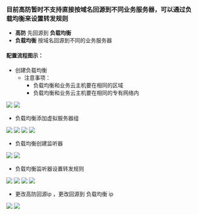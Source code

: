### 目前高防暂时不支持直接按域名回源到不同业务服务器，可以通过负载均衡来设置转发规则

- **高防** 先回源到 **负载均衡**
- **负载均衡** 按域名回源到不同的业务服务器

#### 配置流程图示：

- 创建负载均衡
	- 注意事项：
		- 负载均衡和业务云主机要在相同的区域
		- 负载均衡和业务云主机要在相同的专有网络内
		
 ![](https://dn-odum9helk.qbox.me/Fi4CceK5wW-2cRBR-mATEBYrPcj3)
 ![](https://dn-odum9helk.qbox.me/FuM2-lET87lQ9D8YKagcL1FgoZki)

- 负载均衡添加虚拟服务器组 

 ![](https://dn-odum9helk.qbox.me/FmW8tTInI-j4o8I7vVwPywmwQ3eA)
 ![](https://dn-odum9helk.qbox.me/FhkK4lvv-acf4aJvi5qjI8GBkAhz)
 ![](https://dn-odum9helk.qbox.me/FgrOujrrCk4iPag8ARnH_4fWPnqa)
 ![](https://dn-odum9helk.qbox.me/Fkq4NSWV4HIJV6DyYDt-H88_A9ND)
 
- 负载均衡创建监听器 

![](https://dn-odum9helk.qbox.me/Fq7nj0pCeQeEvdnBeEublgnHLEYe)
![](https://dn-odum9helk.qbox.me/FmZVBtWMCmxj9DtHBeahv_ovb4JH)

- 负载均衡监听器设置转发规则

![](https://dn-odum9helk.qbox.me/Fg_eAxXmmiBJ9fH7_5oydyKczOlw)
![](https://dn-odum9helk.qbox.me/FvVe3RRDEWaEh6OodzJdZ8OQJ23t)
![](https://dn-odum9helk.qbox.me/FiaPUZPC1Ronaer7-V91cp41OSHm)
![](https://dn-odum9helk.qbox.me/Fgx9nhg6-_bShzQ6Oiai5uQnny7i)

- 更改高防回源ip ，更改回源到 负载均衡 ip

![](https://dn-odum9helk.qbox.me/FugmKPXUamA5qI29pLzw4MGihtfP)
![](https://dn-odum9helk.qbox.me/FvH74ACth1IoRVn4KQ51bdkf_lMJ)




 

